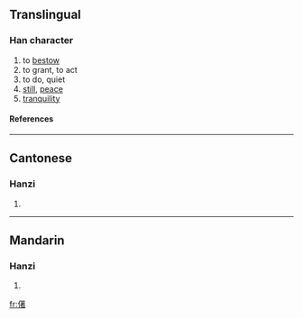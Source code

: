 ==Translingual==
===Han character===
{{Han char|rn=9|rad=人|as=12|sn=14|four=|canj=人廿十日 (OTJA)}}
# to [[bestow]]
# to grant, to act
# to do, quiet
# [[still]], [[peace]]
# [[tranquility]]
====References====
{{Han ref|kx=0118.230|hdz=10223.130|uh=3482|ud=13442}}

----
==Cantonese==
===Hanzi===
{{yue-hanzi|jyut=|y=jeuk6}}
# {{defn|Cantonese}}

----
==Mandarin==
===Hanzi===
{{cmn-hanzi|pin=[[kù]] ([[ku4]]), [[zhuó]] ([[zhuo2]])|wg=k'u<sup>4</sup>, cho<sup>2</sup>}}
# {{defn|Mandarin}}

[[fr:㒂]]